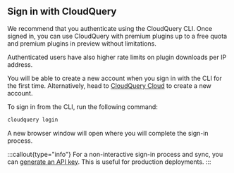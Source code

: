 ## Sign in with CloudQuery

We recommend that you authenticate using the CloudQuery CLI. Once signed in, you can use CloudQuery with premium plugins up to a free quota and premium plugins in preview without limitations.

Authenticated users have also higher rate limits on plugin downloads per IP address.

You will be able to create a new account when you sign in with the CLI for the first time. Alternatively, head to [CloudQuery Cloud](https://cloud.cloudquery.io) to create a new account.

To sign in from the CLI, run the following command:

```bash
cloudquery login
```
A new browser window will open where you will complete the sign-in process.

:::callout{type="info"}
For a non-interactive sign-in process and sync, you can [generate an API key](/docs/deployment/generate-api-key). This is useful for production deployments.
:::
